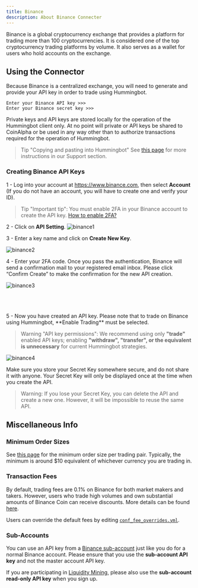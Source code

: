 ```yaml
---
title: Binance
description: About Binance Connecter
---
```


Binance is a global cryptocurrency exchange that provides a platform for trading more than 100 cryptocurrencies. It is considered one of the top cryptocurrency trading platforms by volume. It also serves as a wallet for users who hold accounts on the exchange.

## Using the Connector

Because Binance is a centralized exchange, you will need to generate and provide your API key in order to trade using Hummingbot.

```
Enter your Binance API key >>>
Enter your Binance secret key >>>
```

Private keys and API keys are stored locally for the operation of the Hummingbot client only. At no point will private or API keys be shared to CoinAlpha or be used in any way other than to authorize transactions required for the operation of Hummingbot.

> Tip "Copying and pasting into Hummingbot" See [this page](/intro/support/#paste-items-from-clipboard-in-putty) for more instructions in our Support section.

### Creating Binance API Keys

1 - Log into your account at https://www.binance.com, then select **Account** (If you do not have an account, you will have to create one and verify your ID).

> Tip "Important tip": You must enable 2FA in your Binance account to create the API key. [How to enable 2FA?](https://support.binance.com/hc/en-us/sections/360000011592-Two-Factor-Authentication)

2 - Click on **API Setting**.
![binance1](binance1.png)

3 - Enter a key name and click on **Create New Key**.

![binance2](binance2.png)

4 - Enter your 2FA code. Once you pass the authentication, Binance will send a confirmation mail to your registered email inbox. Please click “Confirm Create” to make the confirmation for the new API creation.

![binance3](binance3.png)

<br />
<br />
<br />5 - Now you have created an API key. Please note that to trade on Binance using
Hummingbot, **Enable Trading** must be selected.

> Warning "API key permissions": We recommend using only **"trade"** enabled API keys; enabling **"withdraw", "transfer", or the equivalent is unnecessary** for current Hummingbot strategies.

![binance4](binance4.png)

Make sure you store your Secret Key somewhere secure, and do not share it with anyone. Your Secret Key will only be displayed once at the time when you create the API.

> Warning: If you lose your Secret Key, you can delete the API and create a new one. However, it will be impossible to reuse the same API.

## Miscellaneous Info

### Minimum Order Sizes

See [this page](https://www.binance.com/en/trade-rule) for the minimum order size per trading pair. Typically, the minimum is around \$10 equivalent of whichever currency you are trading in.

### Transaction Fees

By default, trading fees are 0.1% on Binance for both market makers and takers. However, users who trade high volumes and own substantial amounts of Binance Coin can receive discounts. More details can be found [here](https://www.binance.com/en/support/articles/115000429332-Fee-Structure-on-Binance).

Users can override the default fees by editing [`conf_fee_overrides.yml`](/advanced/fee-overrides/).

### Sub-Accounts

You can use an API key from a [Binance sub-account](https://medium.com/binanceexchange/binance-introduces-sub-account-support-d7bf2f95e28c) just like you do for a normal Binance account. Please ensure that you use the **sub-account API key** and not the master account API key.

If you are participating in [Liquidity Mining](/liquidity-mining), please also use the **sub-account read-only API key** when you sign up.
